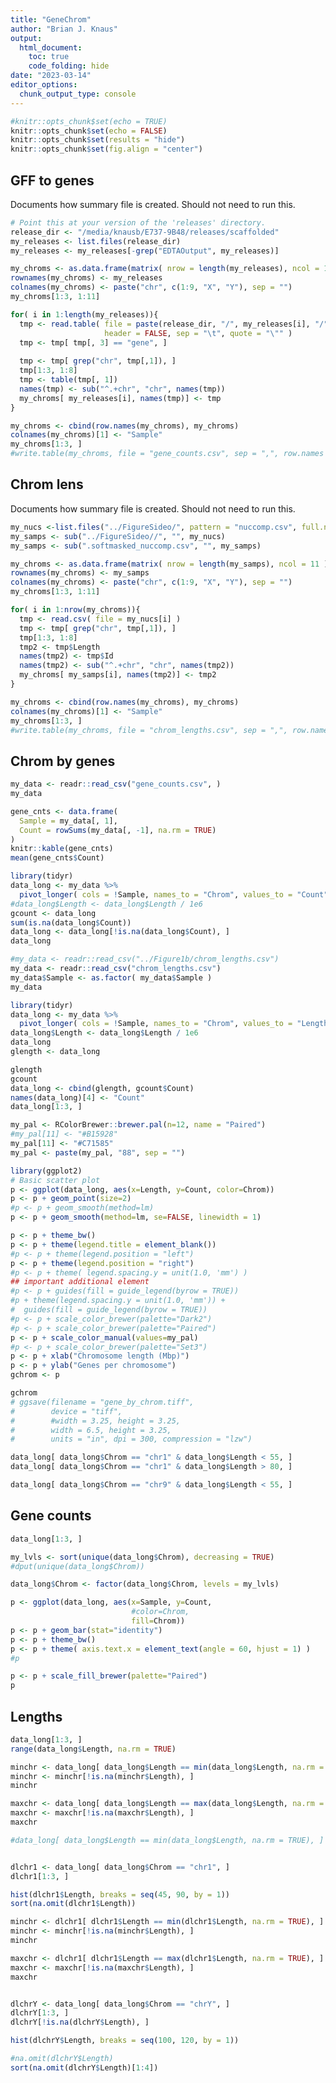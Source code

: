 ```yaml
---
title: "GeneChrom"
author: "Brian J. Knaus"
output: 
  html_document:
    toc: true
    code_folding: hide
date: "2023-03-14"
editor_options: 
  chunk_output_type: console
---
```


```r
#knitr::opts_chunk$set(echo = TRUE)
knitr::opts_chunk$set(echo = FALSE)
knitr::opts_chunk$set(results = "hide")
knitr::opts_chunk$set(fig.align = "center")
```


## GFF to genes

Documents how summary file is created.
Should not need to run this.

```r
# Point this at your version of the 'releases' directory.
release_dir <- "/media/knausb/E737-9B48/releases/scaffolded"
my_releases <- list.files(release_dir)
my_releases <- my_releases[-grep("EDTAOutput", my_releases)]

my_chroms <- as.data.frame(matrix( nrow = length(my_releases), ncol = 11 ))
rownames(my_chroms) <- my_releases
colnames(my_chroms) <- paste("chr", c(1:9, "X", "Y"), sep = "")
my_chroms[1:3, 1:11]

for( i in 1:length(my_releases)){
  tmp <- read.table( file = paste(release_dir, "/", my_releases[i], "/", my_releases[i], ".primary_high_confidence.gff3.gz", sep = ""), 
                     header = FALSE, sep = "\t", quote = "\"" )
  tmp <- tmp[ tmp[, 3] == "gene", ]
  
  tmp <- tmp[ grep("chr", tmp[,1]), ]
  tmp[1:3, 1:8]
  tmp <- table(tmp[, 1])
  names(tmp) <- sub("^.+chr", "chr", names(tmp))
  my_chroms[ my_releases[i], names(tmp)] <- tmp
}

my_chroms <- cbind(row.names(my_chroms), my_chroms)
colnames(my_chroms)[1] <- "Sample"
my_chroms[1:3, ]
#write.table(my_chroms, file = "gene_counts.csv", sep = ",", row.names = FALSE)
```


## Chrom lens

Documents how summary file is created.
Should not need to run this.

```r
my_nucs <-list.files("../FigureSideo/", pattern = "nuccomp.csv", full.names = TRUE)
my_samps <- sub("../FigureSideo//", "", my_nucs)
my_samps <- sub(".softmasked_nuccomp.csv", "", my_samps)

my_chroms <- as.data.frame(matrix( nrow = length(my_samps), ncol = 11 ))
rownames(my_chroms) <- my_samps
colnames(my_chroms) <- paste("chr", c(1:9, "X", "Y"), sep = "")
my_chroms[1:3, 1:11]

for( i in 1:nrow(my_chroms)){
  tmp <- read.csv( file = my_nucs[i] )
  tmp <- tmp[ grep("chr", tmp[,1]), ]
  tmp[1:3, 1:8]
  tmp2 <- tmp$Length
  names(tmp2) <- tmp$Id
  names(tmp2) <- sub("^.+chr", "chr", names(tmp2))
  my_chroms[ my_samps[i], names(tmp2)] <- tmp2
}

my_chroms <- cbind(row.names(my_chroms), my_chroms)
colnames(my_chroms)[1] <- "Sample"
my_chroms[1:3, ]
#write.table(my_chroms, file = "chrom_lengths.csv", sep = ",", row.names = FALSE)
```



## Chrom by genes


```r
my_data <- readr::read_csv("gene_counts.csv", )
my_data
```


```r
gene_cnts <- data.frame(
  Sample = my_data[, 1],
  Count = rowSums(my_data[, -1], na.rm = TRUE)
)
knitr::kable(gene_cnts)
mean(gene_cnts$Count)
```




```r
library(tidyr)
data_long <- my_data %>%
  pivot_longer( cols = !Sample, names_to = "Chrom", values_to = "Count")
#data_long$Length <- data_long$Length / 1e6
gcount <- data_long
sum(is.na(data_long$Count))
data_long <- data_long[!is.na(data_long$Count), ]
data_long

#my_data <- readr::read_csv("../Figure1b/chrom_lengths.csv")
my_data <- readr::read_csv("chrom_lengths.csv")
my_data$Sample <- as.factor( my_data$Sample )
my_data

library(tidyr)
data_long <- my_data %>%
  pivot_longer( cols = !Sample, names_to = "Chrom", values_to = "Length")
data_long$Length <- data_long$Length / 1e6
data_long
glength <- data_long

```



```r
glength
gcount
data_long <- cbind(glength, gcount$Count)
names(data_long)[4] <- "Count"
data_long[1:3, ]

my_pal <- RColorBrewer::brewer.pal(n=12, name = "Paired")
#my_pal[11] <- "#B15928"
my_pal[11] <- "#C71585"
my_pal <- paste(my_pal, "88", sep = "")

library(ggplot2)
# Basic scatter plot
p <- ggplot(data_long, aes(x=Length, y=Count, color=Chrom)) 
p <- p + geom_point(size=2)
#p <- p + geom_smooth(method=lm)
p <- p + geom_smooth(method=lm, se=FALSE, linewidth = 1)

p <- p + theme_bw()
p <- p + theme(legend.title = element_blank()) 
#p <- p + theme(legend.position = "left")
p <- p + theme(legend.position = "right")
#p <- p + theme( legend.spacing.y = unit(1.0, 'mm') )
## important additional element
#p <- p + guides(fill = guide_legend(byrow = TRUE))
#p + theme(legend.spacing.y = unit(1.0, 'mm')) +
#  guides(fill = guide_legend(byrow = TRUE))
#p <- p + scale_color_brewer(palette="Dark2")
#p <- p + scale_color_brewer(palette="Paired")
p <- p + scale_color_manual(values=my_pal)
#p <- p + scale_color_brewer(palette="Set3")
p <- p + xlab("Chromosome length (Mbp)")
p <- p + ylab("Genes per chromosome")
gchrom <- p
```


```r
gchrom
# ggsave(filename = "gene_by_chrom.tiff",
#        device = "tiff", 
#        #width = 3.25, height = 3.25, 
#        width = 6.5, height = 3.25, 
#        units = "in", dpi = 300, compression = "lzw")
```


```r
data_long[ data_long$Chrom == "chr1" & data_long$Length < 55, ]
data_long[ data_long$Chrom == "chr1" & data_long$Length > 80, ]

data_long[ data_long$Chrom == "chr9" & data_long$Length < 55, ]
```



## Gene counts


```r
data_long[1:3, ]

my_lvls <- sort(unique(data_long$Chrom), decreasing = TRUE)
#dput(unique(data_long$Chrom))

data_long$Chrom <- factor(data_long$Chrom, levels = my_lvls)

p <- ggplot(data_long, aes(x=Sample, y=Count, 
                           #color=Chrom, 
                           fill=Chrom)) 
p <- p + geom_bar(stat="identity")
p <- p + theme_bw()
p <- p + theme( axis.text.x = element_text(angle = 60, hjust = 1) )
#p

p <- p + scale_fill_brewer(palette="Paired")
p


```





## Lengths


```r

data_long[1:3, ]
range(data_long$Length, na.rm = TRUE)

minchr <- data_long[ data_long$Length == min(data_long$Length, na.rm = TRUE), ]
minchr <- minchr[!is.na(minchr$Length), ]
minchr

maxchr <- data_long[ data_long$Length == max(data_long$Length, na.rm = TRUE), ]
maxchr <- maxchr[!is.na(maxchr$Length), ]
maxchr

#data_long[ data_long$Length == min(data_long$Length, na.rm = TRUE), ]


dlchr1 <- data_long[ data_long$Chrom == "chr1", ]
dlchr1[1:3, ]

hist(dlchr1$Length, breaks = seq(45, 90, by = 1))
sort(na.omit(dlchr1$Length))

minchr <- dlchr1[ dlchr1$Length == min(dlchr1$Length, na.rm = TRUE), ]
minchr <- minchr[!is.na(minchr$Length), ]
minchr

maxchr <- dlchr1[ dlchr1$Length == max(dlchr1$Length, na.rm = TRUE), ]
maxchr <- maxchr[!is.na(maxchr$Length), ]
maxchr


dlchrY <- data_long[ data_long$Chrom == "chrY", ]
dlchrY[1:3, ]
dlchrY[!is.na(dlchrY$Length), ]

hist(dlchrY$Length, breaks = seq(100, 120, by = 1))

#na.omit(dlchrY$Length)
sort(na.omit(dlchrY$Length)[1:4])

```




